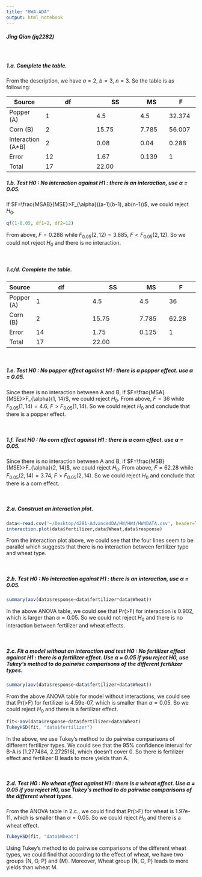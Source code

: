 ```yaml
---
title: "HW4-ADA"
output: html_notebook
---
```

##### Jing Qian (jq2282)

<br>

##### 1.a. Complete the table.
From the description, we have $a=2,\ b=3,\ n=3$. So the table is as following:

| Source | df | SS | MS | F |
|----------------|-----------------------------------------------------------------------|---------------------------------------------------------|-------------------------------------|-------------------------------------|
| Popper (A) | 1 | 4.5 | 4.5 | 32.374 |
| Corn (B) | 2 | 15.75  | 7.785 | 56.007 |
| Interaction (A*B) | 2 | 0.08 | 0.04 | 0.288 |
| Error | 12 | 1.67 | 0.139 | 1 |
| Total | 17 | 22.00 |

##### 1.b. Test H0 : No interaction against H1 : there is an interaction, use α = 0.05.
If $F=\frac{MSAB}{MSE}>F_{\alpha}((a-1)(b-1), ab(n-1))$, we could reject $H_0$.
```r
qf(1-0.05, df1=2, df2=12)
```
From above, $F=0.288$ while $F_{0.05}(2,12) = 3.885,\ F<F_{0.05}(2,12)$. 
So we could not reject $H_0$ and there is no interaction.

<br>

##### 1.c/d. Complete the table.
| Source | df | SS | MS | F |
|----------------|-----------------------------------------------------------------------|---------------------------------------------------------|-------------------------------------|-------------------------------------|
| Popper (A) | 1 | 4.5 | 4.5 | 36 |
| Corn (B) | 2 | 15.75  | 7.785 | 62.28 |
| Error | 14 | 1.75 | 0.125 | 1 |
| Total | 17 | 22.00 |

<br>

##### 1.e. Test H0 : No popper effect against H1 : there is a popper effect. use α = 0.05.
Since there is no interaction between A and B, 
if $F=\frac{MSA}{MSE}>F_{\alpha}(1, 14)$, we could reject $H_0$.
From above, $F=36$ while $F_{0.05}(1,14) = 4.6,\ F>F_{0.05}(1, 14)$. 
So we could reject $H_0$ and conclude that there is a popper effect.

<br>

##### 1.f. Test H0 : No corn effect against H1 : there is a corn effect. use α = 0.05.
Since there is no interaction between A and B, 
if $F=\frac{MSB}{MSE}>F_{\alpha}(2, 14)$, we could reject $H_0$.
From above, $F=62.28$ while $F_{0.05}(2,14) = 3.74,\ F>F_{0.05}(2, 14)$. 
So we could reject $H_0$ and conclude that there is a corn effect.

<br>

##### 2.a. Construct an interaction plot.
```r
data<-read.csv('~/Desktop/4291-AdvancedDA/HW/HW4/HW4DATA.csv', header=TRUE)
interaction.plot(data$fertilizer,data$Wheat,data$response)
```
From the interaction plot above, we could see that the four lines seem to be parallel which suggests that there is no interaction between fertilizer type and wheat type.

<br>

##### 2.b. Test H0 : No interaction against H1 : there is an interaction, use α = 0.05.
```r
summary(aov(data$response~data$fertilizer*data$Wheat))
```
In the above ANOVA table, we could see that Pr(>F) for interaction is 0.902, which is larger than $\alpha=0.05$. 
So we could not reject $H_0$ and there is no interaction between fertilizer and wheat effects.

<br>

##### 2.c. Fit a model without an interaction and test H0 : No fertilizer effect against H1 : there is a fertilizer effect. Use α = 0.05 if you reject H0, use Tukey’s method to do pairwise comparisons of the different fertilizer types.
```r
summary(aov(data$response~data$fertilizer+data$Wheat))
```
From the above ANOVA table for model without interactions, we could see that Pr(>F) for fertilizer is 4.59e-07, which is smaller than $\alpha=0.05$.
So we could reject $H_0$ and there is a fertilizer effect.
```r
fit<-aov(data$response~data$fertilizer+data$Wheat)
TukeyHSD(fit, "data$fertilizer")
```
In the above, we use Tukey's method to do pairwise comparisons of different fertilizer types. 
We could see that the 95% confidence interval for B-A is [1.277484, 2.272516], which doesn't cover 0. 
So there is fertilizer effect and fertilizer B leads to more yields than A.

<br>

##### 2.d. Test H0 : No wheat effect against H1 : there is a wheat effect. Use α = 0.05 if you reject H0, use Tukey’s method to do pairwise comparisons of the different wheat types.
From the ANOVA table in 2.c., we could find that Pr(>F) for wheat is 1.97e-11, which is smaller than $\alpha=0.05$.
So we could reject $H_0$ and there is a wheat effect.
```r
TukeyHSD(fit, "data$Wheat")
```
Using Tukey’s method to do pairwise comparisons of the different wheat types, we could find that according to the effect of wheat, we have two groups {N, O, P} and {M}.
Moreover, Wheat group {N, O, P} leads to more yields than wheat M.

